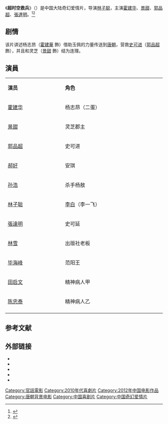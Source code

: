 {{电影信息框
| 片名     = 超时空救兵
| 电影原名 = ''{{lang|en|Ultra Reinforcement}}''
| 图像     = Ultra Reinforcement poster.jpg
| 图像说明 = 海报
| 导演     = [[林子聪|林子聪]]
| 监制     = [[郭寿宝|郭寿宝]]
| 制片     = [[路征|路征]]
| 编剧     = [[林子聪|林子聪]]、[[陈茂贤|陈茂贤]]
| 原著     = 
| 主演     = [[霍建华|霍建华]]<br>[[景甜|景甜]]<br>[[郭品超|郭品超]]<br>[[張達明_(演員)|張達明]]
| 配乐     = [[陈哲|陈哲]]、[[陈若平|陈若平]]
| 摄影     = 
| 剪辑     = [[麦子善|麦子善]]
| 制片商   = [[北京星光灿烂影视文化有限公司|北京星光灿烂影视文化有限公司]]
| 发行商   = 
| 上映日期 =2012年1月24日（中国大陆）
| 片长     = 90分钟
| 产地     = {{CHNML}}
| 语言     = [[現代標準漢語|普通话]]
| 预算     = 
| 票房     = 
| 前集     = 
| 续集     = 
}}
《'''超时空救兵'''》（{{lang-en|''Ultra Reinforcement''}}）是中国大陆奇幻爱情片，导演[[林子聪|林子聪]]，主演[[霍建华|霍建华]]、[[景甜|景甜]]、[[郭品超|郭品超]]、[[張達明_(演員)|張達明]]。<ref>{{cite web |url=http://ent.qq.com/a/20120131/000168.htm |title=《超时空救兵》曝光删减片段 笑料百出深受追捧 |access-date=2014-04-30 |date=2012-01-31 |work=腾讯网 |archive-date=2014-05-01 |archive-url=https://web.archive.org/web/20140501235649/http://ent.qq.com/a/20120131/000168.htm |dead-url=no }}</ref><ref>{{cite web|url= http://sports.163.com/12/0130/07/7P0GARI000051C8U.html|title= 《超时空救兵》爆笑穿越|date= 2012-01-30|access-date= 2014-04-30|work= 网易|archive-url= https://web.archive.org/web/20140502004840/http://sports.163.com/12/0130/07/7P0GARI000051C8U.html|archive-date= 2014-05-02|dead-url= yes}}</ref>

==剧情==
该片讲述杨志昂（[[霍建華|霍建華]] 飾）借助玉佩的力量传送到[[唐朝|唐朝]]，营救[[史可进|史可进]]（[[郭品超|郭品超]] 飾），并且和灵芝（[[景甜|景甜]] 飾）结为连理。

== 演員 ==
{|class="wikitable" width="14%"
|- style="background:cornflowerblue; color:white" align=center
|style="width:5%"|'''演员'''||style="width:9%"|'''角色'''
|-
| [[霍建华|霍建华]] || 杨志昂（二蛋） 
|-
| [[景甜|景甜]] || 灵芝郡主  
|- 
| [[郭品超|郭品超]] || 史可进
|- 
| [[郝好|郝好]] || 安琪
|-
| [[孙浩|孙浩]] || 杀手杨敖
|-
| [[林子聪|林子聪]] || [[李白|李白]]（李一飞）
|-
| [[張達明_(演員)|張達明]] || 史可延  
|-
| [[林雪|林雪]] || 出版社老板  
|- 
| [[毕海峰|毕海峰]] || 范阳王   
|- 
| [[田启文|田启文]] || 精神病人甲 
|-
| [[陈忠泰|陈忠泰]] || 精神病人乙  
|-
|}

==参考文献==
{{reflist}}

== 外部链接==
* {{weibo|u/2488135937}}
* {{IMDb title|2460656}}
* {{hkmdb title|15118}}
* {{douban}}
* {{Mtime|152845}}

{{DEFAULTSORT:C超}}
[[Category:官話電影|Category:官話電影]]
[[Category:2010年代喜劇片|Category:2010年代喜劇片]]
[[Category:2012年中国电影作品|Category:2012年中国电影作品]]
[[Category:唐朝背景电影|Category:唐朝背景电影]]
[[Category:中国喜剧片|Category:中国喜剧片]]
[[Category:中国奇幻爱情片|Category:中国奇幻爱情片]]